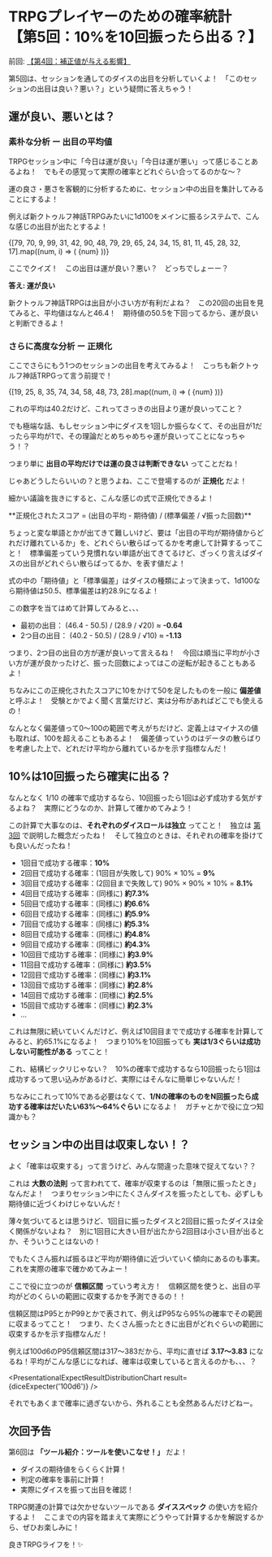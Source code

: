 
# TRPGプレイヤーのための確率統計 <br />【第5回：10%を10回振ったら出る？】

前回: [【第4回：補正値が与える影響】](/blogs/stats-for-trpg/4-practical-calc-second)

第5回は、セッションを通してのダイスの出目を分析していくよ！　「このセッションの出目は良い？悪い？」という疑問に答えちゃう！

<BlogImage src="niko.png" alt="" width={256} height={256} />

## 運が良い、悪いとは？

### 素朴な分析 ー 出目の平均値

TRPGセッション中に「今日は運が良い」「今日は運が悪い」って感じることあるよね！　でもその感覚って実際の確率とどれぐらい合ってるのかな～？

運の良さ・悪さを客観的に分析するために、セッション中の出目を集計してみることにするよ！

例えば新クトゥルフ神話TRPGみたいに1d100をメインに振るシステムで、こんな感じの出目が出たとするよ！

<div className="grid grid-cols-10 max-sm:grid-cols-5 place-items-center text-xl font-semibold my-4">
  {[79, 70, 9, 99, 31, 42, 90, 48, 79, 29, 65, 24, 34, 15, 81, 11, 45, 28, 32, 17].map((num, i) => (
    <span key={i}>{num}</span>
  ))}
</div>

ここでクイズ！　この出目は運が良い？悪い？　どっちでしょーー？

<BlogImage src="hatena.png" alt="" width={256} height={256} />

**答え: 運が良い**

新クトゥルフ神話TRPGは出目が小さい方が有利だよね？　この20回の出目を見てみると、平均値はなんと46.4！　期待値の50.5を下回ってるから、運が良いと判断できるよ！

### さらに高度な分析 ー 正規化

ここでさらにもう1つのセッションの出目を考えてみるよ！　こっちも新クトゥルフ神話TRPGって言う前提で！

<div className="grid grid-cols-10 max-sm:grid-cols-5 place-items-center text-xl font-semibold my-4">
  {[19, 25, 8, 35, 74, 34, 58, 48, 73, 28].map((num, i) => (
    <span key={i}>{num}</span>
  ))}
</div>

これの平均は40.2だけど、これってさっきの出目より運が良いってこと？

でも極端な話、もしセッション中にダイスを1回しか振らなくて、その出目が1だったら平均が1で、その理論だとめちゃめちゃ運が良いってことになっちゃう！？

つまり単に **出目の平均だけでは運の良さは判断できない** ってことだね！

<BlogImage src="mouth.png" alt="" width={256} height={256} />

じゃあどうしたらいいの？と思うよね、ここで登場するのが **正規化** だよ！

細かい議論を抜きにすると、こんな感じの式で正規化できるよ！

<div className="text-center my-4">**正規化されたスコア = (出目の平均 - 期待値) / (標準偏差 / √振った回数)**</div>

ちょっと変な単語とかが出てきて難しいけど、要は「出目の平均が期待値からどれだけ離れているか」を、どれぐらい散らばってるかを考慮して計算するってこと！　標準偏差っていう見慣れない単語が出てきてるけど、ざっくり言えばダイスの出目がどれぐらい散らばってるか、を表す値だよ！

式の中の「期待値」と「標準偏差」はダイスの種類によって決まって、1d100なら期待値は50.5、標準偏差は約28.9になるよ！

この数字を当てはめて計算してみると、、、

- 最初の出目： (46.4 - 50.5) / (28.9 / √20) ≈ **-0.64**
- 2つ目の出目： (40.2 - 50.5) / (28.9 / √10) ≈ **-1.13**

つまり、2つ目の出目の方が運が良いって言えるね！　今回は順当に平均が小さい方が運が良かったけど、振った回数によってはこの逆転が起きることもあるよ！

<BlogImage src="smile.png" alt="" width={256} height={256} />

ちなみにこの正規化されたスコアに10をかけて50を足したものを一般に **偏差値** と呼ぶよ！　受験とかでよく聞く言葉だけど、実は分布があればどこでも使えるの！

なんとなく偏差値って0～100の範囲で考えがちだけど、定義上はマイナスの値も取れば、100を超えることもあるよ！　偏差値っていうのはデータの散らばりを考慮した上で、どれだけ平均から離れているかを示す指標なんだ！

## 10%は10回振ったら確実に出る？

なんとなく 1/10 の確率で成功するなら、10回振ったら1回は必ず成功する気がするよね？　実際にどうなのか、計算して確かめてみよう！

この計算で大事なのは、**それぞれのダイスロールは独立** ってこと！　独立は [第3回](/blogs/stats-for-trpg/3-practical-calc-first) で説明した概念だったね！　そして独立のときは、それぞれの確率を掛けても良いんだったね！

- 1回目で成功する確率：**10%**
- 2回目で成功する確率：(1回目が失敗して) 90% × 10% = **9%**
- 3回目で成功する確率：(2回目まで失敗して) 90% × 90% × 10% = **8.1%**
- 4回目で成功する確率：(同様に) **約7.3%**
- 5回目で成功する確率：(同様に) **約6.6%**
- 6回目で成功する確率：(同様に) **約5.9%**
- 7回目で成功する確率：(同様に) **約5.3%**
- 8回目で成功する確率：(同様に) **約4.8%**
- 9回目で成功する確率：(同様に) **約4.3%**
- 10回目で成功する確率：(同様に) **約3.9%**
- 11回目で成功する確率：(同様に) **約3.5%**
- 12回目で成功する確率：(同様に) **約3.1%**
- 13回目で成功する確率：(同様に) **約2.8%**
- 14回目で成功する確率：(同様に) **約2.5%**
- 15回目で成功する確率：(同様に) **約2.3%**
- ...

これは無限に続いていくんだけど、例えば10回目までで成功する確率を計算してみると、約65.1%になるよ！　つまり10%を10回振っても **実は1/3ぐらいは成功しない可能性がある** ってこと！

<BlogImage src="amazed.png" alt="" width={256} height={256} />

これ、結構ビックリじゃない？　10%の確率で成功するなら10回振ったら1回は成功するって思い込みがあるけど、実際にはそんなに簡単じゃないんだ！

ちなみにこれって10%である必要はなくて、**1/Nの確率のものをN回振ったら成功する確率はだいたい63%～64%ぐらい** になるよ！　ガチャとかで役に立つ知識かも？

## セッション中の出目は収束しない！？

よく「確率は収束する」って言うけど、みんな間違った意味で捉えてない？？

これは **大数の法則** って言われてて、確率が収束するのは「無限に振ったとき」なんだよ！　つまりセッション中にたくさんダイスを振ったとしても、必ずしも期待値に近づくわけじゃないんだ！

薄々気づいてるとは思うけど、1回目に振ったダイスと2回目に振ったダイスは全く関係がないよね？　別に1回目に大きい目が出たから2回目は小さい目が出るとか、そういうことはないの！

<BlogImage src="smile.png" alt="" width={256} height={256} />

でもたくさん振れば振るほど平均が期待値に近づいていく傾向にあるのも事実。これを実際の確率で確かめてみよー！

ここで役に立つのが **信頼区間** っていう考え方！　信頼区間を使うと、出目の平均がどのくらいの範囲に収束するかを予測できるの！！

信頼区間はP95とかP99とかで表されて、例えばP95なら95%の確率でその範囲に収まるってこと！　つまり、たくさん振ったときに出目がどれぐらいの範囲に収束するかを示す指標なんだ！

例えば100d6のP95信頼区間は317～383だから、平均に直せば **3.17～3.83** になるね！平均がこんな感じになれば、確率は収束していると言えるのかも、、、？

<WithCaption caption="100d6の分布 (色が濃い部分がP95信頼区間)"><PresentationalExpectResultDistributionChart result={diceExpecter('100d6')} /></WithCaption>

それでもあくまで確率に過ぎないから、外れることも全然あるんだけどねー。

<BlogImage src="chill.png" alt="" width={256} height={256} />

## 次回予告

第6回は **「ツール紹介：ツールを使いこなせ！」** だよ！

- ダイスの期待値をらくらく計算！
- 判定の確率を事前に計算！
- 実際にダイスを振って出目を確認！

TRPG関連の計算では欠かせないツールである **ダイススペック** の使い方を紹介するよ！　ここまでの内容を踏まえて実際にどうやって計算するかを解説するから、ぜひお楽しみに！

良きTRPGライフを！✨

<BlogImage src="smile.png" alt="" width={256} height={256} />

<BlogLink category="stats-for-trpg" slug="6-tool-introduction" />

